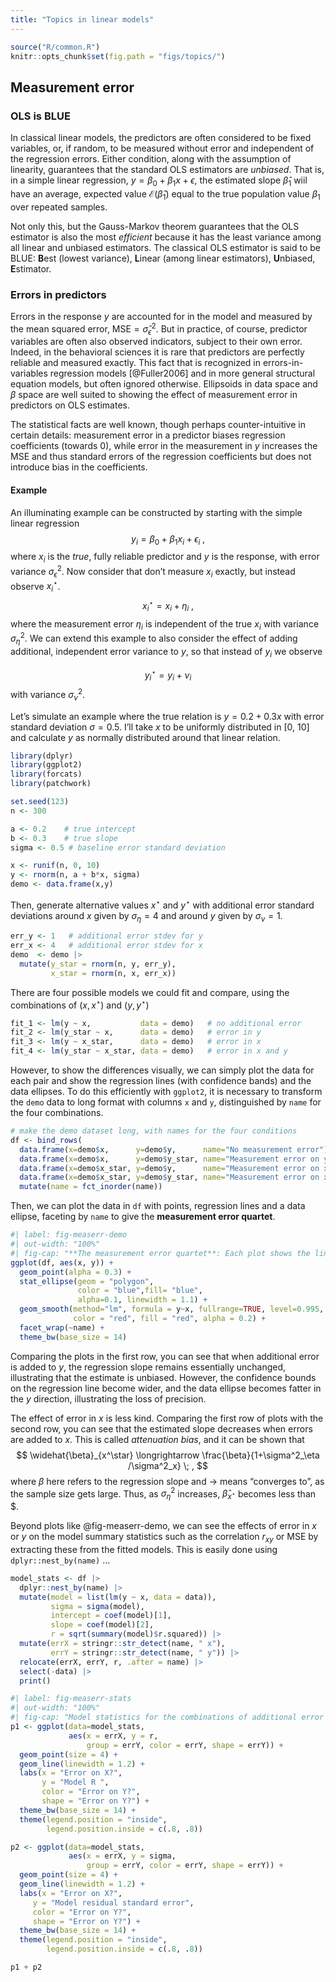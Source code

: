 ```yaml
---
title: "Topics in linear models"
---
```



```r
source("R/common.R")
knitr::opts_chunk$set(fig.path = "figs/topics/")
```

## Measurement error


### OLS is BLUE
In classical linear models, the predictors are often considered to be fixed
variables, or, if random, to be measured without error and independent of the regression errors.
Either condition, along with the assumption of linearity, guarantees
that the standard OLS estimators are _unbiased_. That is, in a simple linear regression,
$y = \beta_0 + \beta_1 x + \epsilon$, the estimated slope $\hat{\beta}_1$
wiil have an average, expected value $\mathcal{E} (\hat{\beta}_1)$ equal to the true
population value $\beta_1$ over repeated samples.

Not only this, but the Gauss-Markov theorem guarantees that the OLS estimator is
also the most _efficient_ because it has the least variance among all linear
and unbiased estimators. The classical OLS estimator is said to be BLUE:
**B**est (lowest variance), **L**inear (among linear estimators), **U**nbiased, **E**stimator.

### Errors in predictors
Errors in the response $y$ are accounted for in the model and measured by 
the mean squared error, $\text{MSE} = \hat{\sigma}_\epsilon^2$.
But in practice, of course, predictor variables are often also observed
indicators, subject to their own error. Indeed, in the behavioral sciences
it is rare that predictors are perfectly reliable and measured exactly.
This fact that is recognized in errors-in-variables
regression models [@Fuller2006]
and in more general structural equation models,
but often ignored otherwise.  Ellipsoids in data space and $\beta$ space
are well suited to showing the effect of measurement error in predictors on OLS estimates.


The statistical facts are well known, though perhaps counter-intuitive in certain details:
measurement error in a predictor biases regression coefficients (towards 0), while
error in the measurement in  $y$
increases the MSE and thus standard errors of the regression coefficients but does not introduce
bias in the coefficients.

#### Example
An illuminating example can be constructed by starting with the simple linear regression
$$
y_i = \beta_0 + \beta_1 x_i + \epsilon_i \; ,
$$
where $x_i$ is the _true_, fully reliable predictor and $y$ is the response, with error variance $\sigma_\epsilon^2$.
Now consider that don't measure $x_i$ exactly, but instead observe $x^\star_i$.
$$
x^\star_i = x_i + \eta_i \; ,
$$
where the measurement error $\eta_i$ is independent of the true $x_i$ with variance $\sigma^2_\eta$.
We can extend this example to also consider the effect
of adding additional, independent error variance to $y$, so that instead of  $y_i$ we observe

$$
y^\star_i = y_i + \nu_i
$$
with variance $\sigma^2_\nu$. 

Let's simulate an example where the true relation is $y = 0.2 + 0.3 x$ with error standard deviation $\sigma = 0.5$.
I'll take $x$ to be uniformly distributed in [0, 10] and calculate $y$ as normally distributed around that linear relation.

```r
library(dplyr)
library(ggplot2)
library(forcats)
library(patchwork)

set.seed(123)
n <- 300

a <- 0.2    # true intercept
b <- 0.3    # true slope
sigma <- 0.5 # baseline error standard deviation

x <- runif(n, 0, 10)
y <- rnorm(n, a + b*x, sigma)
demo <- data.frame(x,y)
```

Then, generate alternative values $x^\star$ and $y^\star$ with additional error standard deviations around $x$ given by $\sigma_\eta = 4$ and around $y$ given by $\sigma_\nu = 1$.
```r
err_y <- 1   # additional error stdev for y
err_x <- 4   # additional error stdev for x
demo  <- demo |>
  mutate(y_star = rnorm(n, y, err_y),
         x_star = rnorm(n, x, err_x))
```

There are four possible models we could fit and compare, using the combinations of $(x, x^\star)$ and $(y, y^\star)$

```r
fit_1 <- lm(y ~ x,           data = demo)   # no additional error
fit_2 <- lm(y_star ~ x,      data = demo)   # error in y
fit_3 <- lm(y ~ x_star,      data = demo)   # error in x
fit_4 <- lm(y_star ~ x_star, data = demo)   # error in x and y
```

However, to show the differences visually, we can simply plot the data for each pair and show the regression lines
(with confidence bands) and the data ellipses. To do this efficiently with `ggplot2`, it is necessary to transform the 
`demo` data to long format with columns `x` and `y`, distinguished by `name` for the four combinations.

```r
# make the demo dataset long, with names for the four conditions
df <- bind_rows(
  data.frame(x=demo$x,      y=demo$y,      name="No measurement error"),
  data.frame(x=demo$x,      y=demo$y_star, name="Measurement error on y"),
  data.frame(x=demo$x_star, y=demo$y,      name="Measurement error on x"),
  data.frame(x=demo$x_star, y=demo$y_star, name="Measurement error on x and y")) |>
  mutate(name = fct_inorder(name)) 
```

Then, we can plot the data in `df` with points, regression lines and a data ellipse, faceting by
`name` to give the **measurement error quartet**.
```r
#| label: fig-measerr-demo
#| out-width: "100%"
#| fig-cap: "**The measurement error quartet**: Each plot shows the linear regression of _y_ on _x_, but where additional error variance has been added to _y_ or _x_ or both. The widths of the confidence bands and the vertical extent of the data ellipses show the effect on precision."
ggplot(df, aes(x, y)) +
  geom_point(alpha = 0.3) +
  stat_ellipse(geom = "polygon", 
               color = "blue",fill= "blue", 
               alpha=0.1, linewidth = 1.1) +
  geom_smooth(method="lm", formula = y~x, fullrange=TRUE, level=0.995,
              color = "red", fill = "red", alpha = 0.2) +
  facet_wrap(~name) +
  theme_bw(base_size = 14)
```

Comparing the plots in the first row, you can see that when additional error is added to $y$, the regression slope remains essentially unchanged, illustrating that the estimate is unbiased. However, the confidence bounds on the regression line become wider, and the data ellipse becomes fatter in the $y$ direction, illustrating the loss of precision.

The effect of error in $x$ is less kind. Comparing the first row of plots with the second row, you can see that the estimated slope decreases when errors are added to $x$. This is called _attenuation bias_, and it can be shown that
$$
\widehat{\beta}_{x^\star} \longrightarrow \frac{\beta}{1+\sigma^2_\eta /\sigma^2_x} \; ,
$$
where $\beta$ here refers to the regression slope and $\longrightarrow$ means "converges to", as the sample size gets large.
Thus, as $\sigma^2_\eta$ increases, $\widehat{\beta}_{x^\star}$ becomes less than \beta$.

Beyond plots like @fig-measerr-demo, we can see the effects of error in $x$ or $y$ on the model summary
statistics such as the correlation $r_{xy}$ or MSE by extracting these from the fitted models.
This is easily done using `dplyr::nest_by(name)` ...

```r
model_stats <- df |>
  dplyr::nest_by(name) |>
  mutate(model = list(lm(y ~ x, data = data)),
         sigma = sigma(model),
         intercept = coef(model)[1],
         slope = coef(model)[2],
         r = sqrt(summary(model)$r.squared)) |>
  mutate(errX = stringr::str_detect(name, " x"),
         errY = stringr::str_detect(name, " y")) |>
  relocate(errX, errY, r, .after = name) |>
  select(-data) |>
  print()
```

```r
#| label: fig-measerr-stats
#| out-width: "100%"
#| fig-cap: "Model statistics for the combinations of additional error variance in x or y or both."
p1 <- ggplot(data=model_stats, 
             aes(x = errX, y = r, 
                 group = errY, color = errY, shape = errY)) +
  geom_point(size = 4) +
  geom_line(linewidth = 1.2) +
  labs(x = "Error on X?",
       y = "Model R ",
       color = "Error on Y?",
       shape = "Error on Y?") +
  theme_bw(base_size = 14) +
  theme(legend.position = "inside",
        legend.position.inside = c(.8, .8))

p2 <- ggplot(data=model_stats, 
             aes(x = errX, y = sigma, 
                 group = errY, color = errY, shape = errY)) +
  geom_point(size = 4) +
  geom_line(linewidth = 1.2) +
  labs(x = "Error on X?",
     y = "Model residual standard error",
     color = "Error on Y?",
     shape = "Error on Y?") +
  theme_bw(base_size = 14) +
  theme(legend.position = "inside",
        legend.position.inside = c(.8, .8))

p1 + p2
```


